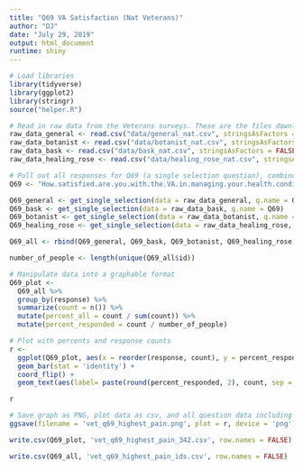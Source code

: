 ```yaml
---
title: "Q69 VA Satisfaction (Nat Veterans)"
author: "DJ"
date: "July 29, 2019"
output: html_document
runtime: shiny
---
```


```r
# Load libraries
library(tidyverse)
library(ggplot2)
library(stringr)
source("helper.R")
```

```r
# Read in raw data from the Veterans surveys. These are the files downloaded from survey monkey saved as a .csv
raw_data_general <- read.csv("data/general_nat.csv", stringsAsFactors = FALSE)
raw_data_botanist <- read.csv("data/botanist_nat.csv", stringsAsFactors = FALSE)
raw_data_bask <- read.csv("data/bask_nat.csv", stringsAsFactors = FALSE)
raw_data_healing_rose <- read.csv("data/healing_rose_nat.csv", stringsAsFactors = FALSE)
```

```r
# Pull out all responses for Q69 (a single selection question), combine, then determine 'question n'
Q69 <- "How.satisfied.are.you.with.the.VA.in.managing.your.health.condition."

Q69_general <- get_single_selection(data = raw_data_general, q.name = Q69)
Q69_bask <- get_single_selection(data = raw_data_bask, q.name = Q69)
Q69_botanist <- get_single_selection(data = raw_data_botanist, q.name = Q69)
Q69_healing_rose <- get_single_selection(data = raw_data_healing_rose, q.name = Q69)

Q69_all <- rbind(Q69_general, Q69_bask, Q69_botanist, Q69_healing_rose)

number_of_people <- length(unique(Q69_all$id))
```

```r
# Manipulate data into a graphable format
Q69_plot <- 
  Q69_all %>%
  group_by(response) %>%
  summarize(count = n()) %>%
  mutate(percent_all = count / sum(count)) %>%
  mutate(percent_responded = count / number_of_people)
```

```r
# Plot with percents and response counts
r <- 
  ggplot(Q69_plot, aes(x = reorder(response, count), y = percent_responded)) +
  geom_bar(stat = 'identity') +
  coord_flip() +
  geom_text(aes(label= paste(round(percent_responded, 2), count, sep = "***")))

r
```

```r
# Save graph as PNG, plot data as csv, and all question data including response IDs as csv (save question n and N at end of plot file as "_x.x")
ggsave(filename = 'vet_q69_highest_pain.png', plot = r, device = 'png')

write.csv(Q69_plot, 'vet_q69_highest_pain_342.csv', row.names = FALSE)

write.csv(Q69_all, 'vet_q69_highest_pain_ids.csv', row.names = FALSE)
```